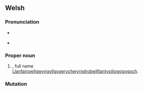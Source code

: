 ==Welsh==

===Pronunciation===
* {{a|cy-N}} {{IPA|cy|/ɬanvai̯rpʊɬˈɡwɨ̞ŋɡɨ̞ɬ/}}
* {{a|cy-S}} {{IPA|cy|/ɬanvai̯rpʊɬˈɡwɪŋɡɪɬ/}}

===Proper noun===
{{cy-proper noun|f}}

# {{place|cy|town|co/Anglesey|cc/Wales}}, full name [[Llanfairpwllgwyngyllgogerychwyrndrobwllllantysiliogogogoch]].

===Mutation===
{{cy-mut}}